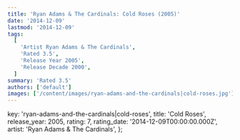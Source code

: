 ```yaml
---
title: 'Ryan Adams & The Cardinals: Cold Roses (2005)'
date: '2014-12-09'
lastmod: '2014-12-09'
tags:
  [
    'Artist Ryan Adams & The Cardinals',
    'Rated 3.5',
    'Release Year 2005',
    'Release Decade 2000',
  ]
summary: 'Rated 3.5'
authors: ['default']
images: ['/content/images/ryan-adams-and-the-cardinals|cold-roses.jpg']
---
```


  key: 'ryan-adams-and-the-cardinals|cold-roses',
  title: 'Cold Roses',
  release_year: 2005,
  rating: 7,
  rating_date: '2014-12-09T00:00:00.000Z',
  artist: 'Ryan Adams & The Cardinals',
};

<MusicRating data={data} />
